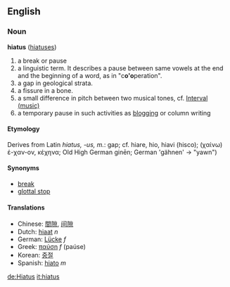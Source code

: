 ==English==
===Noun===
'''hiatus''' ([[hiatuses]])

# a break or pause
#a linguistic term. It describes a pause between same vowels at the end and the beginning of a word, as in "c'''o'o'''peration".
#a gap in geological strata.
#a fissure in a bone.
#a small difference in pitch between two musical tones, cf. [[Interval (music)]]
#a temporary pause in such activities as [[blogging]] or column writing
<!-- please improve the definition(s)! -->

====Etymology====
Derives from Latin ''hiatus, -us, m.'': gap; cf. hiare, hio, hiavi (hisco); (&#967;&#945;&#943;&#957;&#969;) &#941;-&#967;&#945;&#957;-&#959;&#957;, &#954;&#941;&#967;&#951;&#957;&#945;; Old High German gin&#275;n; German 'gähnen' -> "yawn")

====Synonyms====
*[[break]]
*[[glottal stop]]

====Translations====
*Chinese: [[間隙]], [[间隙]]
*Dutch: [[hiaat]] ''n''
*German: [[Lücke]] ''f''
*Greek: [[παύση]] ''f'' (pa&uacute;se)
*Korean: [[중절]]
*Spanish: [[hiato]] ''m''

[[de:Hiatus]]
[[it:hiatus]]